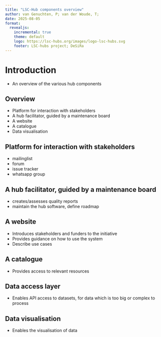 ```yaml
---
title: "LSC-Hub components overview"
author: van Genuchten, P; van der Woude, T;
date: 2025-08-05
format:
  revealjs:
    incremental: true
    theme: default
    logo: https://lsc-hubs.org/images/logo-lsc-hubs.svg
    footer: LSC-hubs project; DeSiRa
---
```


# Introduction

- An overview of the various hub components

## Overview

- Platform for interaction with stakeholders
- A hub facilitator, guided by a maintenance board
- A website 
- A catalogue
- Data visualisation

## Platform for interaction with stakeholders

- mailinglist
- forum
- issue tracker
- whatsapp group

## A hub facilitator, guided by a maintenance board

- creates/assesses quality reports
- maintain the hub software, define roadmap

## A website 

- Introduces stakeholders and funders to the initiative
- Provides guidance on how to use the system
- Describe use cases

## A catalogue

- Provides access to relevant resources

## Data access layer

- Enables API access to datasets, for data which is too big or complex to process

## Data visualisation

- Enables the visualisation of data

